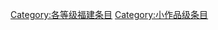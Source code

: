 {{empty category}}
{{Articles by Quality|topic=福建|format=TOC}}

[[Category:各等级福建条目|Category:各等级福建条目]]
[[Category:小作品级条目|Category:小作品级条目]]